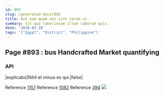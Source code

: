 ```yaml
---
id: 893
slug: /generated-docs/893
title: Aut eum quam aut sint rerum ut.
summary: Sit quo laboriosam illum laborum quis.
date: '2018-03-28'
tags: '["Egypt", "District", "Philippine"]'
---
```


## Page #893 : bus Handcrafted Market quantifying
### API

|explicabo|Nihil et minus ex qui.|false|

Reference [1157](/generated-docs/1157)
Reference [1082](/generated-docs/1082)
Reference [394](/generated-docs/394)
![](/assets/cats-5.jpg)



